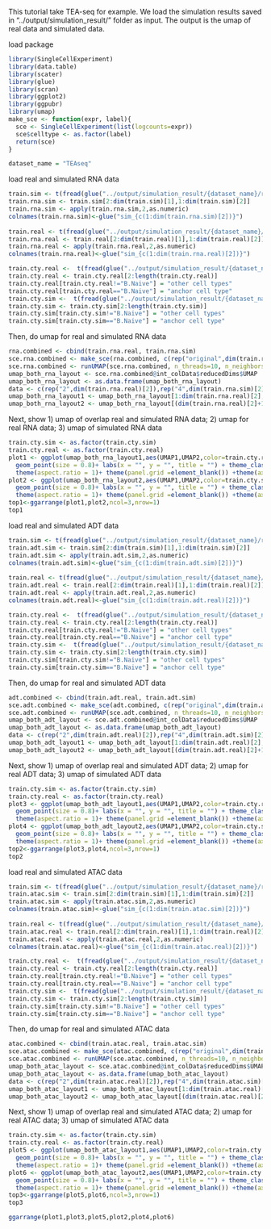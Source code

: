 
This tutorial take TEA-seq for example. We load the simulation results saved in "../output/simulation_result/" folder as input. The output is the umap of real data and simulated data.  

load package
```r
library(SingleCellExperiment)
library(data.table)
library(scater)
library(glue)
library(scran)
library(ggplot2)
library(ggpubr)
library(umap)
make_sce <- function(expr, label){
  sce <- SingleCellExperiment(list(logcounts=expr))
  sce$celltype <- as.factor(label)
  return(sce)
}
```


```r
dataset_name = "TEAseq"
```

load real and simulated RNA data
```r
train.sim <- t(fread(glue("../output/simulation_result/{dataset_name}/reference/sim_data_rna.csv")))
train.rna.sim <- train.sim[2:dim(train.sim)[1],1:dim(train.sim)[2]]
train.rna.sim <- apply(train.rna.sim,2,as.numeric)
colnames(train.rna.sim)<-glue("sim_{c(1:dim(train.rna.sim)[2])}")
    
train.real <- t(fread(glue("../output/simulation_result/{dataset_name}/reference/real_data_rna.csv")))
train.rna.real <- train.real[2:dim(train.real)[1],1:dim(train.real)[2]]
train.rna.real <- apply(train.rna.real,2,as.numeric)
colnames(train.rna.real)<-glue("sim_{c(1:dim(train.rna.real)[2])}")

train.cty.real <-  t(fread(glue("../output/simulation_result/{dataset_name}/reference/real_label.csv")))[2,]  #label information
train.cty.real <- train.cty.real[2:length(train.cty.real)]
train.cty.real[train.cty.real!="B.Naive"] = "other cell types" 
train.cty.real[train.cty.real=="B.Naive"] = "anchor cell type"
train.cty.sim <-  t(fread(glue("../output/simulation_result/{dataset_name}/reference/sim_label.csv")))[2,]  #label information
train.cty.sim <- train.cty.sim[2:length(train.cty.sim)]
train.cty.sim[train.cty.sim!="B.Naive"] = "other cell types" 
train.cty.sim[train.cty.sim=="B.Naive"] = "anchor cell type" 
```

Then, do umap for real and simulated RNA data
```r
rna.combined <- cbind(train.rna.real, train.rna.sim)
sce.rna.combined <- make_sce(rna.combined, c(rep("original",dim(train.rna.real)[2]),rep("augment",dim(train.rna.sim)[2])))
sce.rna.combined <- runUMAP(sce.rna.combined, n_threads=10, n_neighbors = 20, scale=TRUE, ntop=1000)
umap_both_rna_layout <- sce.rna.combined@int_colData$reducedDims$UMAP
umap_both_rna_layout <- as.data.frame(umap_both_rna_layout)
data <- c(rep("2",dim(train.rna.real)[2]),rep("4",dim(train.rna.sim)[2]))
umap_both_rna_layout1 <- umap_both_rna_layout[1:dim(train.rna.real)[2],]
umap_both_rna_layout2 <- umap_both_rna_layout[(dim(train.rna.real)[2]+1):(dim(train.rna.real)[2]+dim(train.rna.sim)[2]),]
```

Next, show 1) umap of overlap real and simulated RNA data; 2) umap for real RNA data; 3) umap of simulated RNA data
```r
train.cty.sim <- as.factor(train.cty.sim)
train.cty.real <- as.factor(train.cty.real)
plot1 <- ggplot(umap_both_rna_layout1,aes(UMAP1,UMAP2,color=train.cty.real)) +
  geom_point(size = 0.8)+ labs(x = "", y = "", title = "") + theme_classic()  + 
  theme(aspect.ratio = 1)+ theme(panel.grid =element_blank()) +theme(axis.text = element_blank()) +  theme(axis.ticks = element_blank()) +  theme(plot.title = element_text(hjust = 0.5,size=12),panel.spacing = unit(0, "lines")) + ggtitle("Real RNA")
plot2 <- ggplot(umap_both_rna_layout2,aes(UMAP1,UMAP2,color=train.cty.sim)) +
  geom_point(size = 0.8)+ labs(x = "", y = "", title = "") + theme_classic()  + 
  theme(aspect.ratio = 1)+ theme(panel.grid =element_blank()) +theme(axis.text = element_blank()) +  theme(axis.ticks = element_blank()) +  theme(plot.title = element_text(hjust = 0.5,size=12),panel.spacing = unit(0, "lines")) + ggtitle("Simulated RNA")
top1<-ggarrange(plot1,plot2,ncol=3,nrow=1)
top1
```





load real and simulated ADT data
```r
train.sim <- t(fread(glue("../output/simulation_result/{dataset_name}/reference/sim_data_adt.csv")))
train.adt.sim <- train.sim[2:dim(train.sim)[1],1:dim(train.sim)[2]]
train.adt.sim <- apply(train.adt.sim,2,as.numeric)
colnames(train.adt.sim)<-glue("sim_{c(1:dim(train.adt.sim)[2])}")
    
train.real <- t(fread(glue("../output/simulation_result/{dataset_name}/reference/real_data_adt.csv")))
train.adt.real <- train.real[2:dim(train.real)[1],1:dim(train.real)[2]]
train.adt.real <- apply(train.adt.real,2,as.numeric)
colnames(train.adt.real)<-glue("sim_{c(1:dim(train.adt.real)[2])}")

train.cty.real <-  t(fread(glue("../output/simulation_result/{dataset_name}/reference/real_label.csv")))[2,]  #label information
train.cty.real <- train.cty.real[2:length(train.cty.real)]
train.cty.real[train.cty.real!="B.Naive"] = "other cell types" 
train.cty.real[train.cty.real=="B.Naive"] = "anchor cell type"
train.cty.sim <-  t(fread(glue("../output/simulation_result/{dataset_name}/reference/sim_label.csv")))[2,]  #label information
train.cty.sim <- train.cty.sim[2:length(train.cty.sim)]
train.cty.sim[train.cty.sim!="B.Naive"] = "other cell types" 
train.cty.sim[train.cty.sim=="B.Naive"] = "anchor cell type" 
```

Then, do umap for real and simulated ADT data
```r
adt.combined <- cbind(train.adt.real, train.adt.sim)
sce.adt.combined <- make_sce(adt.combined, c(rep("original",dim(train.adt.real)[2]),rep("augment",dim(train.adt.sim)[2])))
sce.adt.combined <- runUMAP(sce.adt.combined, n_threads=10, n_neighbors = 20, scale=TRUE, ntop=1000)
umap_both_adt_layout <- sce.adt.combined@int_colData$reducedDims$UMAP
umap_both_adt_layout <- as.data.frame(umap_both_adt_layout)
data <- c(rep("2",dim(train.adt.real)[2]),rep("4",dim(train.adt.sim)[2]))
umap_both_adt_layout1 <- umap_both_adt_layout[1:dim(train.adt.real)[2],]
umap_both_adt_layout2 <- umap_both_adt_layout[(dim(train.adt.real)[2]+1):(dim(train.adt.real)[2]+dim(train.adt.sim)[2]),]
```

Next, show 1) umap of overlap real and simulated ADT data; 2) umap for real ADT data; 3) umap of simulated ADT data
```r
train.cty.sim <- as.factor(train.cty.sim)
train.cty.real <- as.factor(train.cty.real)
plot3 <- ggplot(umap_both_adt_layout1,aes(UMAP1,UMAP2,color=train.cty.real)) +
  geom_point(size = 0.8)+ labs(x = "", y = "", title = "") + theme_classic()  + 
  theme(aspect.ratio = 1)+ theme(panel.grid =element_blank()) +theme(axis.text = element_blank()) +  theme(axis.ticks = element_blank()) +  theme(plot.title = element_text(hjust = 0.5,size=12),panel.spacing = unit(0, "lines")) + ggtitle("Real ADT")
plot4 <- ggplot(umap_both_adt_layout2,aes(UMAP1,UMAP2,color=train.cty.sim)) +
  geom_point(size = 0.8)+ labs(x = "", y = "", title = "") + theme_classic()  + 
  theme(aspect.ratio = 1)+ theme(panel.grid =element_blank()) +theme(axis.text = element_blank()) +  theme(axis.ticks = element_blank()) +  theme(plot.title = element_text(hjust = 0.5,size=12),panel.spacing = unit(0, "lines")) + ggtitle("Simulated ADT")
top2<-ggarrange(plot3,plot4,ncol=3,nrow=1)
top2
```



load real and simulated ATAC data
```r
train.sim <- t(fread(glue("../output/simulation_result/{dataset_name}/reference/sim_data_atac.csv")))
train.atac.sim <- train.sim[2:dim(train.sim)[1],1:dim(train.sim)[2]]
train.atac.sim <- apply(train.atac.sim,2,as.numeric)
colnames(train.atac.sim)<-glue("sim_{c(1:dim(train.atac.sim)[2])}")
    
train.real <- t(fread(glue("../output/simulation_result/{dataset_name}/reference/real_data_atac.csv")))
train.atac.real <- train.real[2:dim(train.real)[1],1:dim(train.real)[2]]
train.atac.real <- apply(train.atac.real,2,as.numeric)
colnames(train.atac.real)<-glue("sim_{c(1:dim(train.atac.real)[2])}")

train.cty.real <-  t(fread(glue("../output/simulation_result/{dataset_name}/reference/real_label.csv")))[2,]  #label information
train.cty.real <- train.cty.real[2:length(train.cty.real)]
train.cty.real[train.cty.real!="B.Naive"] = "other cell types" 
train.cty.real[train.cty.real=="B.Naive"] = "anchor cell type"
train.cty.sim <-  t(fread(glue("../output/simulation_result/{dataset_name}/reference/sim_label.csv")))[2,]  #label information
train.cty.sim <- train.cty.sim[2:length(train.cty.sim)]
train.cty.sim[train.cty.sim!="B.Naive"] = "other cell types" 
train.cty.sim[train.cty.sim=="B.Naive"] = "anchor cell type" 
```

Then, do umap for real and simulated ATAC data
```r
atac.combined <- cbind(train.atac.real, train.atac.sim)
sce.atac.combined <- make_sce(atac.combined, c(rep("original",dim(train.atac.real)[2]),rep("augment",dim(train.atac.sim)[2])))
sce.atac.combined <- runUMAP(sce.atac.combined, n_threads=10, n_neighbors = 20, scale=TRUE, ntop=1000)
umap_both_atac_layout <- sce.atac.combined@int_colData$reducedDims$UMAP
umap_both_atac_layout <- as.data.frame(umap_both_atac_layout)
data <- c(rep("2",dim(train.atac.real)[2]),rep("4",dim(train.atac.sim)[2]))
umap_both_atac_layout1 <- umap_both_atac_layout[1:dim(train.atac.real)[2],]
umap_both_atac_layout2 <- umap_both_atac_layout[(dim(train.atac.real)[2]+1):(dim(train.atac.real)[2]+dim(train.atac.sim)[2]),]
```

Next, show 1) umap of overlap real and simulated ATAC data; 2) umap for real ATAC data; 3) umap of simulated ATAC data
```r
train.cty.sim <- as.factor(train.cty.sim)
train.cty.real <- as.factor(train.cty.real)
plot5 <- ggplot(umap_both_atac_layout1,aes(UMAP1,UMAP2,color=train.cty.real)) +
  geom_point(size = 0.8)+ labs(x = "", y = "", title = "") + theme_classic()  + 
  theme(aspect.ratio = 1)+ theme(panel.grid =element_blank()) +theme(axis.text = element_blank()) +  theme(axis.ticks = element_blank()) +  theme(plot.title = element_text(hjust = 0.5,size=12),panel.spacing = unit(0, "lines")) + ggtitle("Real ATAC")
plot6 <- ggplot(umap_both_atac_layout2,aes(UMAP1,UMAP2,color=train.cty.sim)) +
  geom_point(size = 0.8)+ labs(x = "", y = "", title = "") + theme_classic()  + 
  theme(aspect.ratio = 1)+ theme(panel.grid =element_blank()) +theme(axis.text = element_blank()) +  theme(axis.ticks = element_blank()) +  theme(plot.title = element_text(hjust = 0.5,size=12),panel.spacing = unit(0, "lines")) + ggtitle("Simulated ATAC")
top3<-ggarrange(plot5,plot6,ncol=3,nrow=1)
top3
```

```r
ggarrange(plot1,plot3,plot5,plot2,plot4,plot6)
```

